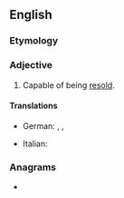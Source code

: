 ==English==

===Etymology===
{{confix|en|re|sale|able}}

===Adjective===
{{en-adj|-}}

# Capable of being [[resell|resold]].

====Translations====
{{trans-top|capable of being resold}}
* German: {{t|de|wiederverkaufbar}}, {{t|de|wiederverkaufsfähig}}, {{t|de|wiederverkäuflich}}
{{trans-mid}}
* Italian: {{t|it|rivendibile}}
{{trans-bottom}}

===Anagrams===
* {{anagrams|en|a=aabeellrs|be all ears|laserable}}